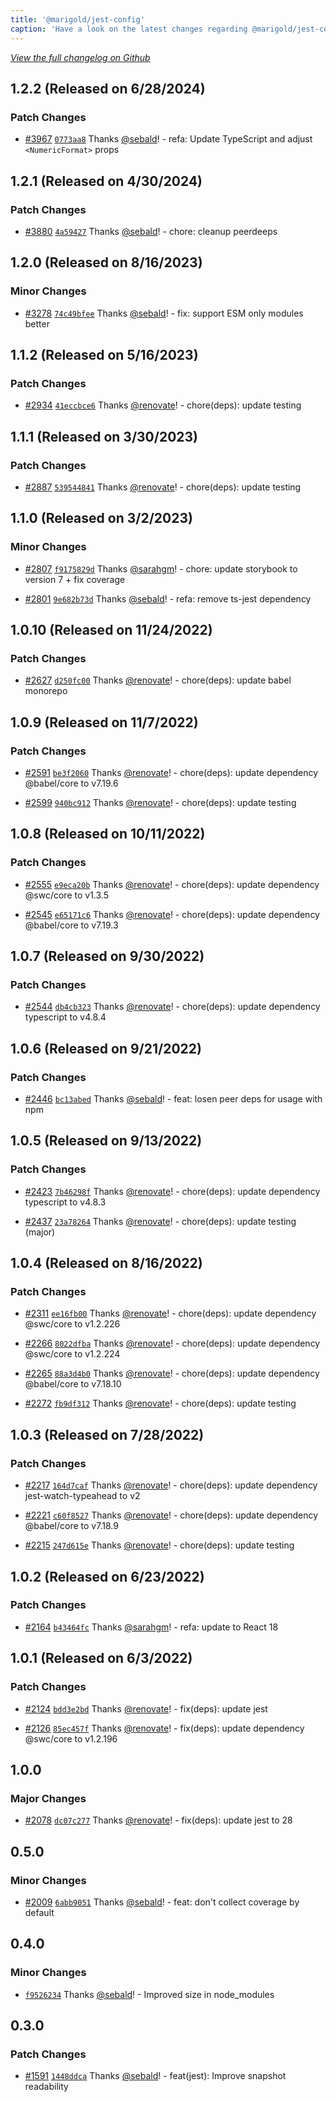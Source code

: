 ```yaml
---
title: '@marigold/jest-config'
caption: 'Have a look on the latest changes regarding @marigold/jest-config'
---
```


_[View the full changelog on Github](https://github.com/marigold-ui/marigold/blob/main/config/jest/CHANGELOG.md)_

## 1.2.2 (Released on 6/28/2024)

### Patch Changes

- [#3967](https://github.com/marigold-ui/marigold/pull/3967) [`0773aa8`](https://github.com/marigold-ui/marigold/commit/0773aa8cd6ee71faf4f0d04f80f33cbe7fc56202) Thanks [@sebald](https://github.com/sebald)! - refa: Update TypeScript and adjust `<NumericFormat>` props

## 1.2.1 (Released on 4/30/2024)

### Patch Changes

- [#3880](https://github.com/marigold-ui/marigold/pull/3880) [`4a59427`](https://github.com/marigold-ui/marigold/commit/4a59427fc1d4c14b1971c07778de1977cdde5dda) Thanks [@sebald](https://github.com/sebald)! - chore: cleanup peerdeeps

## 1.2.0 (Released on 8/16/2023)

### Minor Changes

- [#3278](https://github.com/marigold-ui/marigold/pull/3278) [`74c49bfee`](https://github.com/marigold-ui/marigold/commit/74c49bfeed05cf2e20cf2c93ff59654002e4e747) Thanks [@sebald](https://github.com/sebald)! - fix: support ESM only modules better

## 1.1.2 (Released on 5/16/2023)

### Patch Changes

- [#2934](https://github.com/marigold-ui/marigold/pull/2934) [`41eccbce6`](https://github.com/marigold-ui/marigold/commit/41eccbce6e78e33e3c769adb5dd4b52a7ad43c92) Thanks [@renovate](https://github.com/apps/renovate)! - chore(deps): update testing

## 1.1.1 (Released on 3/30/2023)

### Patch Changes

- [#2887](https://github.com/marigold-ui/marigold/pull/2887) [`539544841`](https://github.com/marigold-ui/marigold/commit/53954484120a34460ddb5bb6f3b3bc7106f2ce63) Thanks [@renovate](https://github.com/apps/renovate)! - chore(deps): update testing

## 1.1.0 (Released on 3/2/2023)

### Minor Changes

- [#2807](https://github.com/marigold-ui/marigold/pull/2807) [`f9175829d`](https://github.com/marigold-ui/marigold/commit/f9175829db6ab268a6c9620430a99a69d0d57c7c) Thanks [@sarahgm](https://github.com/sarahgm)! - chore: update storybook to version 7 + fix coverage

- [#2801](https://github.com/marigold-ui/marigold/pull/2801) [`9e682b73d`](https://github.com/marigold-ui/marigold/commit/9e682b73dafd03ca59df1f4aba71cc284a7df296) Thanks [@sebald](https://github.com/sebald)! - refa: remove ts-jest dependency

## 1.0.10 (Released on 11/24/2022)

### Patch Changes

- [#2627](https://github.com/marigold-ui/marigold/pull/2627) [`d250fc00`](https://github.com/marigold-ui/marigold/commit/d250fc0041f2beca498107d3e60e2d50e9ffb293) Thanks [@renovate](https://github.com/apps/renovate)! - chore(deps): update babel monorepo

## 1.0.9 (Released on 11/7/2022)

### Patch Changes

- [#2591](https://github.com/marigold-ui/marigold/pull/2591) [`be3f2060`](https://github.com/marigold-ui/marigold/commit/be3f20600b195f62d8d5bc1b784329d7bf152d9a) Thanks [@renovate](https://github.com/apps/renovate)! - chore(deps): update dependency @babel/core to v7.19.6

- [#2599](https://github.com/marigold-ui/marigold/pull/2599) [`940bc912`](https://github.com/marigold-ui/marigold/commit/940bc912d30b311e275174bc6ada34a996e8c767) Thanks [@renovate](https://github.com/apps/renovate)! - chore(deps): update testing

## 1.0.8 (Released on 10/11/2022)

### Patch Changes

- [#2555](https://github.com/marigold-ui/marigold/pull/2555) [`e9eca20b`](https://github.com/marigold-ui/marigold/commit/e9eca20b13f087edf6897fd90c49460ec258f257) Thanks [@renovate](https://github.com/apps/renovate)! - chore(deps): update dependency @swc/core to v1.3.5

- [#2545](https://github.com/marigold-ui/marigold/pull/2545) [`e65171c6`](https://github.com/marigold-ui/marigold/commit/e65171c6b30f0091491a7e0394e5ddafc0d72bf4) Thanks [@renovate](https://github.com/apps/renovate)! - chore(deps): update dependency @babel/core to v7.19.3

## 1.0.7 (Released on 9/30/2022)

### Patch Changes

- [#2544](https://github.com/marigold-ui/marigold/pull/2544) [`db4cb323`](https://github.com/marigold-ui/marigold/commit/db4cb323ed6b58fac1ba424ca50349bdb981bc6b) Thanks [@renovate](https://github.com/apps/renovate)! - chore(deps): update dependency typescript to v4.8.4

## 1.0.6 (Released on 9/21/2022)

### Patch Changes

- [#2446](https://github.com/marigold-ui/marigold/pull/2446) [`bc13abed`](https://github.com/marigold-ui/marigold/commit/bc13abedb3abc56cf6e1cc9ea8725b99c9eb9468) Thanks [@sebald](https://github.com/sebald)! - feat: losen peer deps for usage with npm

## 1.0.5 (Released on 9/13/2022)

### Patch Changes

- [#2423](https://github.com/marigold-ui/marigold/pull/2423) [`7b46298f`](https://github.com/marigold-ui/marigold/commit/7b46298f0461fa07947768fe6caba0f9645a9ea9) Thanks [@renovate](https://github.com/apps/renovate)! - chore(deps): update dependency typescript to v4.8.3

- [#2437](https://github.com/marigold-ui/marigold/pull/2437) [`23a78264`](https://github.com/marigold-ui/marigold/commit/23a78264cf713ebf439c264a45ff946fd58472de) Thanks [@renovate](https://github.com/apps/renovate)! - chore(deps): update testing (major)

## 1.0.4 (Released on 8/16/2022)

### Patch Changes

- [#2311](https://github.com/marigold-ui/marigold/pull/2311) [`ee16fb00`](https://github.com/marigold-ui/marigold/commit/ee16fb0036ee6e19e3d0a98e3ecc5f87db382cdf) Thanks [@renovate](https://github.com/apps/renovate)! - chore(deps): update dependency @swc/core to v1.2.226

* [#2266](https://github.com/marigold-ui/marigold/pull/2266) [`8022dfba`](https://github.com/marigold-ui/marigold/commit/8022dfba77317d2fd0ff263942b92a57be276505) Thanks [@renovate](https://github.com/apps/renovate)! - chore(deps): update dependency @swc/core to v1.2.224

- [#2265](https://github.com/marigold-ui/marigold/pull/2265) [`88a3d4b0`](https://github.com/marigold-ui/marigold/commit/88a3d4b030e67e46a4af429b01a884195601b7a2) Thanks [@renovate](https://github.com/apps/renovate)! - chore(deps): update dependency @babel/core to v7.18.10

* [#2272](https://github.com/marigold-ui/marigold/pull/2272) [`fb9df312`](https://github.com/marigold-ui/marigold/commit/fb9df312e50a5d4be27a528e339f0d2c5768324d) Thanks [@renovate](https://github.com/apps/renovate)! - chore(deps): update testing

## 1.0.3 (Released on 7/28/2022)

### Patch Changes

- [#2217](https://github.com/marigold-ui/marigold/pull/2217) [`164d7caf`](https://github.com/marigold-ui/marigold/commit/164d7caf24ab4b14060bc6af73e230d981d30a83) Thanks [@renovate](https://github.com/apps/renovate)! - chore(deps): update dependency jest-watch-typeahead to v2

* [#2221](https://github.com/marigold-ui/marigold/pull/2221) [`c60f8527`](https://github.com/marigold-ui/marigold/commit/c60f8527cc4d61c3b7d8eeb2ec29a0cd7679e8dc) Thanks [@renovate](https://github.com/apps/renovate)! - chore(deps): update dependency @babel/core to v7.18.9

- [#2215](https://github.com/marigold-ui/marigold/pull/2215) [`247d615e`](https://github.com/marigold-ui/marigold/commit/247d615e9b127c3f2a94d0ad7561c09d11000366) Thanks [@renovate](https://github.com/apps/renovate)! - chore(deps): update testing

## 1.0.2 (Released on 6/23/2022)

### Patch Changes

- [#2164](https://github.com/marigold-ui/marigold/pull/2164) [`b43464fc`](https://github.com/marigold-ui/marigold/commit/b43464fce6f7e2662b27313c6f74190e8c0f540f) Thanks [@sarahgm](https://github.com/sarahgm)! - refa: update to React 18

## 1.0.1 (Released on 6/3/2022)

### Patch Changes

- [#2124](https://github.com/marigold-ui/marigold/pull/2124) [`bdd3e2bd`](https://github.com/marigold-ui/marigold/commit/bdd3e2bd04af7e1419b4264935967bf2e3990040) Thanks [@renovate](https://github.com/apps/renovate)! - fix(deps): update jest

* [#2126](https://github.com/marigold-ui/marigold/pull/2126) [`85ec457f`](https://github.com/marigold-ui/marigold/commit/85ec457f974d9ffa326330096b0532c32b1ca37a) Thanks [@renovate](https://github.com/apps/renovate)! - fix(deps): update dependency @swc/core to v1.2.196

## 1.0.0

### Major Changes

- [#2078](https://github.com/marigold-ui/marigold/pull/2078) [`dc07c277`](https://github.com/marigold-ui/marigold/commit/dc07c2773c8c248eb47f02b08a3df3048fd4261c) Thanks [@renovate](https://github.com/apps/renovate)! - fix(deps): update jest to 28

## 0.5.0

### Minor Changes

- [#2009](https://github.com/marigold-ui/marigold/pull/2009) [`6abb9051`](https://github.com/marigold-ui/marigold/commit/6abb90515312af180fe799a61e97ced49dfce4e6) Thanks [@sebald](https://github.com/sebald)! - feat: don't collect coverage by default

## 0.4.0

### Minor Changes

- [`f9526234`](https://github.com/marigold-ui/marigold/commit/f9526234257a149b12c14191a524691470da3942) Thanks [@sebald](https://github.com/sebald)! - Improved size in node_modules

## 0.3.0

### Patch Changes

- [#1591](https://github.com/marigold-ui/marigold/pull/1591) [`1448ddca`](https://github.com/marigold-ui/marigold/commit/1448ddcaa0f647f48b018fa74a8686af30eccc53) Thanks [@sebald](https://github.com/sebald)! - feat(jest): Improve snapshot readability
